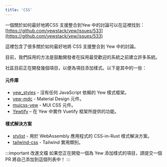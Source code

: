 ```yaml
---
title: 'CSS'
---
```


一個關於如何最好地將CSS 支援整合到Yew 中的討論可以在這裡找到：[https://github.com/yewstack/yew/issues/533](https://github.com/yewstack/yew/issues/533)

這裡包含了很多關於如何最好地將 CSS 支援整合到 Yew 中的討論。

目前，我們採用的方法是鼓勵開發者在採用最受歡迎的系統之前建立許多系統。

社區目前正在開發幾個項目，以便為項目添加樣式。以下是其中的一些：

#### 元件庫

- [yew_styles](https://github.com/spielrs/yew_styles) - 沒有任何 JavaScript 依賴的 Yew 樣式框架。
- [yew-mdc](https://github.com/Follpvosten/yew-mdc) - Material Design 元件。
- [muicss-yew](https://github.com/AlephAlpha/muicss-yew) - MUI CSS 元件。
- [Yewtify](https://github.com/yewstack/yewtify) – 在 Yew 中實作 Vuetify 框架所提供的功能。

#### 樣式解決方案

- [stylist](https://github.com/futursolo/stylist-rs) - 用於 WebAssembly 應用程式的 CSS-in-Rust 樣式解決方案。
- [tailwind-css](https://github.com/thedodd/trunk/tree/master/examples/yew-tailwindcss) - Tailwind 實用類別。

:::important 改進文檔
如果您正在開發一個為 Yew 添加樣式的項目，請提交一個 PR 將自己添加到這個列表中！
:::
